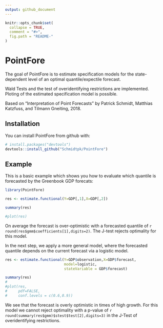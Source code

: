 ```yaml
---
output: github_document
---
```


<!-- README.md is generated from README.Rmd. Please edit that file -->

```r
knitr::opts_chunk$set(
  collapse = TRUE,
  comment = "#>",
  fig.path = "README-"
)
```

# PointFore

The goal of PointFore is to estimate specification models for the state-dependent level of an optimal quantile/expectile forecast.

Wald Tests and the test of overidentifying restrictions are implemented. Ploting of the estimated specification model is possible.

Based on "Interpretation of Point Forecasts" by Patrick Schmidt, Matthias Katzfuss, and Tilmann Gneiting, 2018.

## Installation

You can install PointFore from github with:

```r
# install.packages("devtools")
devtools::install_github("Schmidtpk/PointFore")
```

## Example

This is a basic example which shows you how to evaluate which quantile is forecasted by the Greenbook GDP forecats:

```r
library(PointFore)

res <- estimate.functional(Y=GDP[,1],X=GDP[,2])

summary(res)

#plot(res)
```

On average the forecast is over-optimistic with a forecasted quantile of `r round(res$gmm$coefficients[1],digits=2)`. The J-test rejects optimality for this model.

In the next step, we apply a more general model, where the forecasted quantile depends on the current forecast via a logistic model.

```r
res <- estimate.functional(Y=GDP$observation,X=GDP$forecast,
                           model=logistic,
                           stateVariable = GDP$forecast)

summary(res)
# 
#plot(res,
#     pdf=FALSE,
#     conf.levels = c(0.6,0.9))
```

We see that the forecast is overly optimistic in times of high growth. For this model we cannot reject optimality with a p-value of `r round(summary(res$gmm)$stest$test[2],digits=3)` in the J-Test of overidentifying restrictions.
